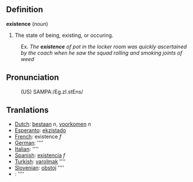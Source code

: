==Definition==

<b>existence</b> (''noun'')
# The state of being, existing, or occuring.
:Ex. <i>The <b>existence</b> of pot in the locker room was quickly ascertained by the coach when he saw the squad rolling and smoking joints of weed</i>

==Pronunciation==
:(US) SAMPA:/Eg.zI.stEns/

==Tranlations==

*[[Dutch]]: [[bestaan]] ''n'', [[voorkomen]] ''n''
*[[Esperanto]]: [[ekzistado]]
*[[French]]: existence ''f''
*[[German]]: [[]] ''''
*[[Italian]]: [[]] ''''
*[[Spanish]]: [[existencia]] ''f''
*[[Turkish]]: [[varolmak]] ''''
*[[Slovenian]]: [[obstoj]] ''''
*[[]]: [[]] ''''